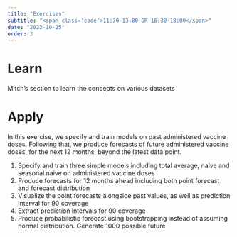 ```yaml
---
title: "Exercises"
subtitle: "<span class='code'>11:30-13:00 OR 16:30-18:00</span>"
date: "2023-10-25"
order: 3
---
```


# Learn

Mitch's section to learn the concepts on various datasets

# Apply

In this exercise, we specify and train models on past administered vaccine doses. Following that, we produce forecasts of future administered vaccine doses, for the next 12 months, beyond the latest data point.

:::{.callout-caution}
1. Specify and train three simple models including total average, naive and seasonal naive on administered vaccine doses
2. Produce forecasts for 12 months ahead including both point forecast and forecast distribution
3. Visualize the point forecasts alongside past values, as well as prediction interval for $90%$ coverage
3. Extract prediction intervals for $90%$ coverage
4. Produce probabilistic forecast using bootstrapping instead of assuming normal distribution. Generate 1000 possible future
:::
